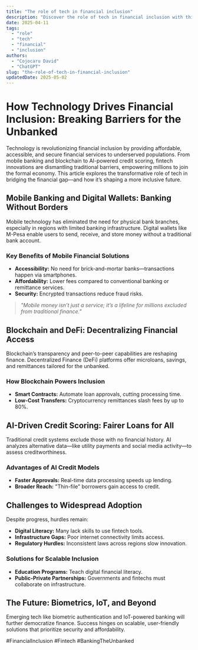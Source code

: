 ```yaml
---
title: "The role of tech in financial inclusion"
description: "Discover the role of tech in financial inclusion with this in-depth guide, providing actionable insights and practical tips to boost your knowledge and results."
date: 2025-04-11
tags:
  - "role"
  - "tech"
  - "financial"
  - "inclusion"
authors:
  - "Cojocaru David"
  - "ChatGPT"
slug: "the-role-of-tech-in-financial-inclusion"
updatedDate: 2025-05-02
---
```

# How Technology Drives Financial Inclusion: Breaking Barriers for the Unbanked  

Technology is revolutionizing financial inclusion by providing affordable, accessible, and secure financial services to underserved populations. From mobile banking and blockchain to AI-powered credit scoring, fintech innovations are dismantling traditional barriers, empowering millions to join the formal economy. This article explores the transformative role of tech in bridging the financial gap—and how it’s shaping a more inclusive future.  

## Mobile Banking and Digital Wallets: Banking Without Borders  

Mobile technology has eliminated the need for physical bank branches, especially in regions with limited banking infrastructure. Digital wallets like M-Pesa enable users to send, receive, and store money without a traditional bank account.  

### Key Benefits of Mobile Financial Solutions  

- **Accessibility:** No need for brick-and-mortar banks—transactions happen via smartphones.  
- **Affordability:** Lower fees compared to conventional banking or remittance services.  
- **Security:** Encrypted transactions reduce fraud risks.  

> _"Mobile money isn’t just a service; it’s a lifeline for millions excluded from traditional finance."_  

## Blockchain and DeFi: Decentralizing Financial Access  

Blockchain’s transparency and peer-to-peer capabilities are reshaping finance. Decentralized Finance (DeFi) platforms offer microloans, savings, and remittances tailored for the unbanked.  

### How Blockchain Powers Inclusion  

- **Smart Contracts:** Automate loan approvals, cutting processing time.  
- **Low-Cost Transfers:** Cryptocurrency remittances slash fees by up to 80%.  

## AI-Driven Credit Scoring: Fairer Loans for All  

Traditional credit systems exclude those with no financial history. AI analyzes alternative data—like utility payments and social media activity—to assess creditworthiness.  

### Advantages of AI Credit Models  

- **Faster Approvals:** Real-time data processing speeds up lending.  
- **Broader Reach:** "Thin-file" borrowers gain access to credit.  

## Challenges to Widespread Adoption  

Despite progress, hurdles remain:  

- **Digital Literacy:** Many lack skills to use fintech tools.  
- **Infrastructure Gaps:** Poor internet connectivity limits access.  
- **Regulatory Hurdles:** Inconsistent laws across regions slow innovation.  

### Solutions for Scalable Inclusion  

- **Education Programs:** Teach digital financial literacy.  
- **Public-Private Partnerships:** Governments and fintechs must collaborate on infrastructure.  

## The Future: Biometrics, IoT, and Beyond  

Emerging tech like biometric authentication and IoT-powered banking will further democratize finance. Success hinges on scalable, user-friendly solutions that prioritize security and affordability.  

#FinancialInclusion #Fintech #BankingTheUnbanked  